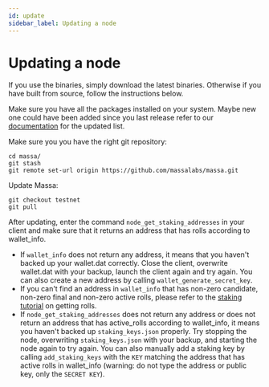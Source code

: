 ```yaml
---
id: update
sidebar_label: Updating a node
---
```


# Updating a node

If you use the binaries, simply download the latest binaries. Otherwise if you have built from source, follow the
instructions below.

Make sure you have all the packages installed on your system. Maybe new one could have been added since you last release
refer to our [documentation](./install.html#from-source-code-advanced-installation) for the updated list.

Make sure you you have the right git repository:

```shell
cd massa/
git stash
git remote set-url origin https://github.com/massalabs/massa.git
```

Update Massa:

```shell
git checkout testnet
git pull
```

After updating, enter the command `node_get_staking_addresses` in your client and make sure that it returns an address
that has rolls according to wallet_info.

- If `wallet_info` does not return any address, it means that you haven't backed up your wallet.dat correctly. Close the
client, overwrite wallet.dat with your backup, launch the client again and try again. You can also create a new address
by calling `wallet_generate_secret_key`.
- If you can't find an address in `wallet_info` that has non-zero candidate, non-zero final and non-zero active rolls,
please refer to the [staking tutorial](./stake) on getting rolls.
- If `node_get_staking_addresses` does not return any address or does not return an address that has active_rolls
according to wallet_info, it means you haven't backed up `staking_keys.json` properly. Try stopping the node,
overwriting `staking_keys.json` with your backup, and starting the node again to try again. You can also manually add a
staking key by calling `add_staking_keys` with the `KEY` matching the address that has active rolls in wallet_info
(warning: do not type the address or public key, only the `SECRET KEY`).